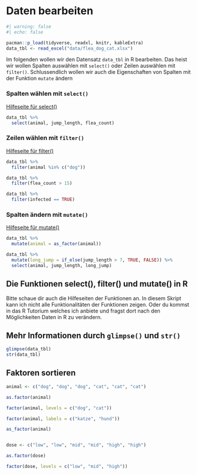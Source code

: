 # Daten bearbeiten {#sec-dplyr}

```r
#| warning: false
#| echo: false

pacman::p_load(tidyverse, readxl, knitr, kableExtra)
data_tbl <- read_excel("data/flea_dog_cat.xlsx")

```

Im folgenden wollen wir den Datensatz `data_tbl` in R bearbeiten. Das heist wir wollen Spalten auswählen mit `select()` oder Zeilen auswählen mit `filter()`. Schlussendlich wollen wir auch die Eigenschaften von Spalten mit der Funktion `mutate` ändern

### Spalten wählen mit `select()`

[Hilfeseite für select()](https://dplyr.tidyverse.org/reference/select.html)

```r
data_tbl %>% 
  select(animal, jump_length, flea_count)
```

### Zeilen wählen mit `filter()`

[Hilfeseite für filter()](https://dplyr.tidyverse.org/reference/filter.html%3E)

```r
data_tbl %>% 
  filter(animal %in% c("dog"))
```

```r
data_tbl %>% 
  filter(flea_count > 15)
```

```r
data_tbl %>% 
  filter(infected == TRUE)
```

### Spalten ändern mit `mutate()`

[Hilfeseite für mutate()](https://dplyr.tidyverse.org/reference/mutate.html)

```r
data_tbl %>% 
  mutate(animal = as_factor(animal))
```

```r
data_tbl %>% 
  mutate(long_jump = if_else(jump_length > 7, TRUE, FALSE)) %>% 
  select(animal, jump_length, long_jump)
```

::: callout-note
## Die Funktionen select(), filter() und mutate() in R

Bitte schaue dir auch die Hilfeseiten der Funktionen an. In diesem Skript kann ich nicht alle Funktionalitäten der Funktionen zeigen. Oder du kommst in das R Tutorium welches ich anbiete und fragst dort nach den Möglichkeiten Daten in R zu verändern.
:::

## Mehr Informationen durch `glimpse()` und `str()`

```r
glimpse(data_tbl)
str(data_tbl)
```

## Faktoren sortieren

```r
animal <- c("dog", "dog", "dog", "cat", "cat", "cat")

as.factor(animal)

factor(animal, levels = c("dog", "cat"))

factor(animal, labels = c("katze", "hund"))

as_factor(animal)


dose <- c("low", "low", "mid", "mid", "high", "high")

as.factor(dose)

factor(dose, levels = c("low", "mid", "high"))



```
